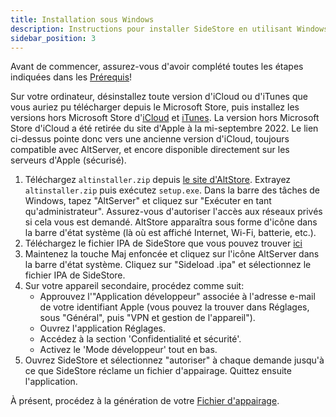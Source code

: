 ```yaml
---
title: Installation sous Windows
description: Instructions pour installer SideStore en utilisant Windows
sidebar_position: 3
---
```


Avant de commencer, assurez-vous d'avoir complété toutes les étapes indiquées dans les [Prérequis](prerequisites)!

Sur votre ordinateur, désinstallez toute version d'iCloud ou d'iTunes que vous auriez pu télécharger depuis le Microsoft Store, puis installez les versions hors Microsoft Store d'[iCloud](https://updates.cdn-apple.com/2020/windows/001-39935-20200911-1A70AA56-F448-11EA-8CC0-99D41950005E/iCloudSetup.exe) et [iTunes](https://apple.com/itunes/download/win64). La version hors Microsoft Store d'iCloud a été retirée du site d'Apple à la mi-septembre 2022. Le lien ci-dessus pointe donc vers une ancienne version d'iCloud, toujours compatible avec AltServer, et encore disponible directement sur les serveurs d'Apple (sécurisé).

1. Téléchargez `altinstaller.zip` depuis [le site d'AltStore](https://cdn.altstore.io/file/altstore/altinstaller.zip). Extrayez `altinstaller.zip` puis exécutez `setup.exe`. Dans la barre des tâches de Windows, tapez "AltServer" et cliquez sur "Exécuter en tant qu'administrateur". Assurez-vous d'autoriser l'accès aux réseaux privés si cela vous est demandé. AltStore apparaîtra sous forme d'icône dans la barre d'état système (là où est affiché Internet, Wi-Fi, batterie, etc.).
2. Téléchargez le fichier IPA de SideStore que vous pouvez trouver [ici](https://github.com/sidestore/sidestore/releases/latest/download/sidestore.ipa)
3. Maintenez la touche Maj enfoncée et cliquez sur l'icône AltServer dans la barre d'état système. Cliquez sur "Sideload .ipa" et sélectionnez le fichier IPA de SideStore.
4. Sur votre appareil secondaire, procédez comme suit:
    * Approuvez l'"Application développeur" associée à l'adresse e-mail de votre identifiant Apple (vous pouvez la trouver dans Réglages, sous "Général", puis "VPN et gestion de l'appareil").
    * Ouvrez l'application Réglages.
    * Accédez à la section 'Confidentialité et sécurité'.
    * Activez le 'Mode développeur' tout en bas.
5. Ouvrez SideStore et sélectionnez "autoriser" à chaque demande jusqu'à ce que SideStore réclame un fichier d'appairage. Quittez ensuite l'application.

À présent, procédez à la génération de votre [Fichier d'appairage](pairing-file).